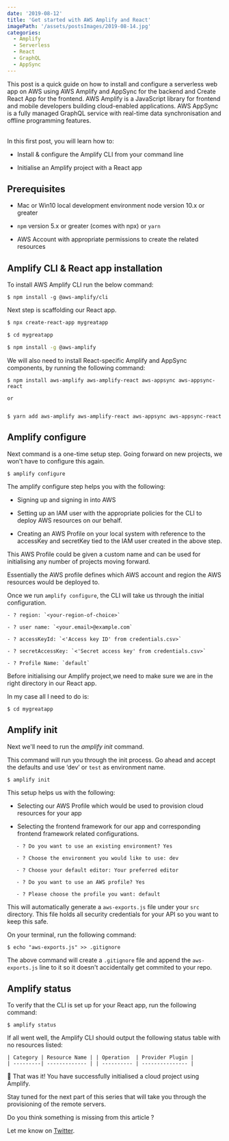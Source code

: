 ```yaml
---
date: '2019-08-12'
title: 'Get started with AWS Amplify and React'
imagePath: '/assets/postsImages/2019-08-14.jpg'
categories:
  - Amplify
  - Serverless
  - React
  - GraphQL
  - AppSync
---
```


This post is a quick guide on how to install and configure a serverless web app on AWS using AWS Amplify and AppSync
for the backend and Create React App for the frontend. AWS Amplify is a JavaScript library for frontend and mobile developers building cloud-enabled applications.
AWS AppSync is a fully managed GraphQL service with real-time data synchronisation and offline programming features.

<br />
In this first post, you will learn how to:
<br />

- Install &amp; configure the Amplify CLI from your command line

- Initialise an Amplify project with a React app

## Prerequisites

- Mac or Win10 local development environment node version 10.x or greater

- `npm` version 5.x or greater (comes with npx) or `yarn`

- AWS Account with appropriate permissions to create the related resources

## Amplify CLI &amp; React app installation

To install AWS Amplify CLI run the below command:

```shell
$ npm install -g @aws-amplify/cli
```

Next step is scaffolding our React app.

```bash
$ npx create-react-app mygreatapp

$ cd mygreatapp

$ npm install -g @aws-amplify

```

We will also need to install React-specific Amplify and AppSync components, by running the following command:

```shell
$ npm install aws-amplify aws-amplify-react aws-appsync aws-appsync-react

or


$ yarn add aws-amplify aws-amplify-react aws-appsync aws-appsync-react
```

## Amplify configure

Next command is a one-time setup step.
Going forward on new projects, we won't have to configure this again.

```shell
$ amplify configure
```

The amplify configure step helps you with the following:

- Signing up and signing in into AWS

- Setting up an IAM user with the appropriate policies for the CLI to deploy AWS resources on our behalf.

- Creating an AWS Profile on your local system with reference to the accessKey and secretKey tied to the IAM user created in the above step.

This AWS Profile could be given a custom name and can be used for initialising any number of projects moving forward.

Essentially the AWS profile defines which AWS account and region the AWS resources would be deployed to.

Once we run `amplify configure`, the CLI will take us through the initial configuration.

```shell
- ? region: `<your-region-of-choice>`

- ? user name: `<your.email>@example.com`

- ? accessKeyId: `<'Access key ID' from credentials.csv>`

- ? secretAccessKey: `<'Secret access key' from credentials.csv>`

- ? Profile Name: `default`
```

Before initialising our Amplify project,we need to make sure we are in the right directory in our React app.

In my case all I need to do is:

```shell
$ cd mygreatapp
```

## Amplify init

Next we'll need to run the *amplify init* command.

This command will run you through the init process.
Go ahead and accept the defaults and use ‘dev’ or `test` as environment name.

```shell
$ amplify init
```

This setup helps us with the following:

- Selecting our AWS Profile which would be used to provision cloud resources for your app

- Selecting the frontend framework for our app and corresponding frontend framework related configurations.

```shell
   - ? Do you want to use an existing environment? Yes

   - ? Choose the environment you would like to use: dev

   - ? Choose your default editor: Your preferred editor

   - ? Do you want to use an AWS profile? Yes

   - ? Please choose the profile you want: default
```

This will automatically generate a `aws-exports.js` file under your `src` directory.
This file holds all security credentials for your API so you want to keep this safe.

On your terminal, run the following command:

```shell
$ echo "aws-exports.js" >> .gitignore
```

The above command will create a `.gitignore` file and append the `aws-exports.js` line to
it so it doesn't accidentally get commited to your repo.

## Amplify status

To verify that the CLI is set up for your React app, run the following command:

```shell
$ amplify status
```

If all went well, the Amplify CLI should output the following status table with no resources listed:

```shell
| Category | Resource Name | | Operation  | Provider Plugin |
| ---------| ------------- | | ---------- | --------------- |
```

🎉 That was it! You have successfully initialised a cloud project using Amplify.

Stay tuned for the next part of this series that will take you through the provisioning of the remote servers.

Do you think something is missing from this article ?

Let me know on [Twitter](https://twitter.com/SpyrouYannis).
